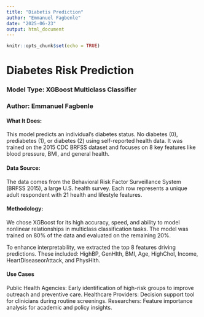 ```yaml
---
title: "Diabetis Prediction"
author: "Emmanuel Fagbenle"
date: "2025-06-23"
output: html_document
---
```


```r
knitr::opts_chunk$set(echo = TRUE)
```

# Diabetes Risk Prediction

### Model Type: XGBoost Multiclass Classifier 

### Author: Emmanuel Fagbenle

#### What It Does:

This model predicts an individual’s diabetes status. No diabetes (0), prediabetes (1), or diabetes (2) using self-reported health data. It was trained on the 2015 CDC BRFSS dataset and focuses on 8 key features like blood pressure, BMI, and general health.

#### Data Source:

The data comes from the Behavioral Risk Factor Surveillance System (BRFSS 2015), a large U.S. health survey. Each row represents a unique adult respondent with 21 health and lifestyle features.

#### Methodology:

We chose XGBoost for its high accuracy, speed, and ability to model nonlinear relationships in multiclass classification tasks. The model was trained on 80% of the data and evaluated on the remaining 20%.

To enhance interpretability, we extracted the top 8 features driving predictions. These included: HighBP, GenHlth, BMI, Age, HighChol, Income, HeartDiseaseorAttack, and PhysHlth.

#### Use Cases

Public Health Agencies: Early identification of high-risk groups to improve outreach and preventive care. Healthcare Providers: Decision support tool for clinicians during routine screenings. Researchers: Feature importance analysis for academic and policy insights.
